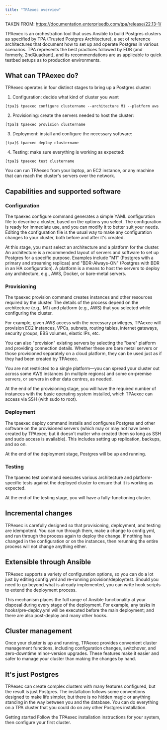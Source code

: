 ```yaml
---
title: "TPAexec overview"
---
```


TAKEN FROM: https://documentation.enterprisedb.com/tpa/release/22.13-1/

TPAexec is an orchestration tool that uses Ansible to build Postgres clusters as specified by TPA (Trusted Postgres Architecture), a set of reference architectures that document how to set up and operate Postgres in various scenarios. TPA represents the best practices followed by EDB (and formerly, 2ndQuadrant), and its recommendations are as applicable to quick testbed setups as to production environments.

## What can TPAexec do?
TPAexec operates in four distinct stages to bring up a Postgres cluster:

1. Configuration: decide what kind of cluster you want
```
[tpa]$ tpaexec configure clustername --architecture M1 --platform aws
```

2. Provisioning: create the servers needed to host the cluster:
```
[tpa]$ tpaexec provision clustername
```

3. Deployment: install and configure the necessary software:
```
[tpa]$ tpaexec deploy clustername
```

4. Testing: make sure everything is working as expected:
```
[tpa]$ tpaexec test clustername
```

You can run TPAexec from your laptop, an EC2 instance, or any machine that can reach the cluster's servers over the network.

## Capabilities and supported software

### Configuration
The tpaexec configure command generates a simple YAML configuration file to describe a cluster, based on the options you select. The configuration is ready for immediate use, and you can modify it to better suit your needs. Editing the configuration file is the usual way to make any configuration changes to your cluster, both before and after it's created.

At this stage, you must select an architecture and a platform for the cluster. An architecture is a recommended layout of servers and software to set up Postgres for a specific purpose. Examples include "M1" (Postgres with a primary and streaming replicas) and "BDR-Always-ON" (Postgres with BDR in an HA configuration). A platform is a means to host the servers to deploy any architecture, e.g., AWS, Docker, or bare-metal servers.

### Provisioning
The tpaexec provision command creates instances and other resources required by the cluster. The details of the process depend on the architecture (e.g., M1) and platform (e.g., AWS) that you selected while configuring the cluster.

For example, given AWS access with the necessary privileges, TPAexec will provision EC2 instances, VPCs, subnets, routing tables, internet gateways, security groups, EBS volumes, elastic IPs, etc.

You can also "provision" existing servers by selecting the "bare" platform and providing connection details. Whether these are bare metal servers or those provisioned separately on a cloud platform, they can be used just as if they had been created by TPAexec.

You are not restricted to a single platform—you can spread your cluster out across some AWS instances (in multiple regions) and some on-premise servers, or servers in other data centres, as needed.

At the end of the provisioning stage, you will have the required number of instances with the basic operating system installed, which TPAexec can access via SSH (with sudo to root).

### Deployment
The tpaexec deploy command installs and configures Postgres and other software on the provisioned servers (which may or may not have been created by TPAexec; but it doesn't matter who created them so long as SSH and sudo access is available). This includes setting up replication, backups, and so on.

At the end of the deployment stage, Postgres will be up and running.

### Testing
The tpaexec test command executes various architecture and platform-specific tests against the deployed cluster to ensure that it is working as expected.

At the end of the testing stage, you will have a fully-functioning cluster.

## Incremental changes
TPAexec is carefully designed so that provisioning, deployment, and testing are idempotent. You can run through them, make a change to config.yml, and run through the process again to deploy the change. If nothing has changed in the configuration or on the instances, then rerunning the entire process will not change anything either.

## Extensible through Ansible
TPAexec supports a variety of configuration options, so you can do a lot just by editing config.yml and re-running provision/deploy/test. Should you need to go beyond what is already implemented, you can write hook scripts to extend the deployment process.

This mechanism places the full range of Ansible functionality at your disposal during every stage of the deployment. For example, any tasks in hooks/pre-deploy.yml will be executed before the main deployment; and there are also post-deploy and many other hooks.

## Cluster management
Once your cluster is up and running, TPAexec provides convenient cluster management functions, including configuration changes, switchover, and zero-downtime minor-version upgrades. These features make it easier and safer to manage your cluster than making the changes by hand.

## It's just Postgres
TPAexec can create complex clusters with many features configured, but the result is just Postgres. The installation follows some conventions designed to make life simpler, but there is no hidden magic or anything standing in the way between you and the database. You can do everything on a TPA cluster that you could do on any other Postgres installation.

Getting started
Follow the TPAexec installation instructions for your system, then configure your first cluster.

